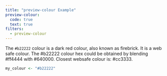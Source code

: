 ```yaml
---
title: "preview-colour Example"
preview-colour:
  code: true
  text: true
filters:
  - preview-colour
---
```


The `#b22222` colour is a dark red colour, also known as firebrick.
It is a web safe colour.
The #b22222 colour hex could be obtained by blending #ff4444 with #640000.
Closest websafe colour is: #cc3333.

```r
my_colour <- "#b22222"
```
